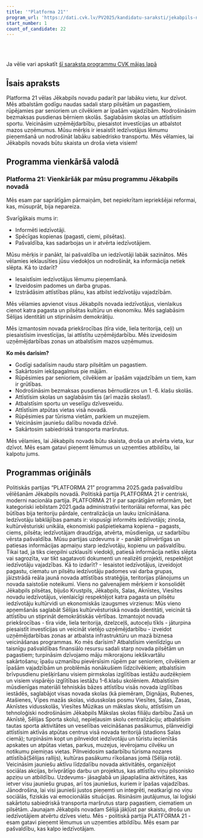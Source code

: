 ```yaml
---
title: '"Platforma 21"'
program_url: 'https://dati.cvk.lv/PV2025/kandidatu-saraksti/jekabpils-novads/platforma-21'
start_number: 1
count_of_candidate: 22
---
```



<Badge text="Pašvaldību finanšu sadale" variant="note" size="small" /> <Badge text="Senioru un cilvēku ar īpašām vajadzībām atbalsts" variant="note" size="small" /> <Badge text="Bezmaksas pusdienas skolēniem" variant="note" size="small" /> <Badge text="Skolu saglabāšana" variant="note" size="small" /> <Badge text="Uzņēmējdarbības veicināšana" variant="note" size="small" />

<br/><br/> 

<Card title='Šis ir mākslīga intelekta ģenerēts apraksts' icon='starlight'>
    Ja vēlie vari apskatīt <a href={frontmatter.program_url} target='_blank'>šī saraksta programmu CVK mājas lapā</a>
    </Card>

## Īsais apraksts

Platforma 21 vēlas Jēkabpils novadu padarīt par labāku vietu, kur dzīvot. Mēs atbalstām godīgu naudas sadali starp pilsētām un pagastiem, rūpējamies par senioriem un cilvēkiem ar īpašām vajadzībām. Nodrošināsim bezmaksas pusdienas bērniem skolās. Saglabāsim skolas un attīstīsim sportu. Veicināsim uzņēmējdarbību, piesaistot investīcijas un atbalstot mazos uzņēmumus. Mūsu mērķis ir iesaistīt iedzīvotājus lēmumu pieņemšanā un nodrošināt labāku sabiedrisko transportu. Mēs vēlamies, lai Jēkabpils novads būtu skaista un droša vieta visiem!

## Programma vienkāršā valodā

### Platforma 21: Vienkāršāk par mūsu programmu Jēkabpils novadā

Mēs esam par saprātīgām pārmaiņām, bet nepiekrītam iepriekšējai reformai, kas, mūsuprāt, bija nepareiza.

Svarīgākais mums ir:
*   Informēti iedzīvotāji.
*   Spēcīgas kopienas (pagasti, ciemi, pilsētas).
*   Pašvaldība, kas sadarbojas un ir atvērta iedzīvotājiem.

Mūsu mērķis ir panākt, lai pašvaldība un iedzīvotāji labāk sazinātos. Mēs vēlamies ieklausīties jūsu viedokļos un nodrošināt, ka informācija netiek slēpta. Kā to izdarīt?

*   Iesaistīsim iedzīvotājus lēmumu pieņemšanā.
*   Izveidosim padomes un darba grupas.
*   Izstrādāsim attīstības plānu, kas atbilst iedzīvotāju vajadzībām.

Mēs vēlamies apvienot visus Jēkabpils novada iedzīvotājus, vienlaikus cienot katra pagasta un pilsētas kultūru un ekonomiku. Mēs saglabāsim Sēlijas identitāti un stiprināsim demokrātiju.

Mēs izmantosim novada priekšrocības (tīra vide, liela teritorija, ceļi) un piesaistīsim investīcijas, lai attīstītu uzņēmējdarbību. Mēs izveidosim uzņēmējdarbības zonas un atbalstīsim mazos uzņēmumus.

**Ko mēs darīsim?**

*   Godīgi sadalīsim naudu starp pilsētām un pagastiem.
*   Sakārtosim iekšpagalmus pie mājām.
*   Rūpēsimies par senioriem, cilvēkiem ar īpašām vajadzībām un tiem, kam ir grūtības.
*   Nodrošināsim bezmaksas pusdienas bērnudārzos un 1.-6. klašu skolās.
*   Attīstīsim skolas un saglabāsim tās (arī mazās skolas!).
*   Atbalstīsim sportu un veselīgu dzīvesveidu.
*   Attīstīsim atpūtas vietas visā novadā.
*   Rūpēsimies par tūrisma vietām, parkiem un muzejiem.
*   Veicināsim jauniešu dalību novada dzīvē.
*   Sakārtosim sabiedriskā transporta maršrutus.

Mēs vēlamies, lai Jēkabpils novads būtu skaista, droša un atvērta vieta, kur dzīvot. Mēs esam gatavi pieņemt lēmumus un uzņemties atbildību, lai kalpotu jums.

## Programmas oriģināls

Politiskās partijas “PLATFORMA 21” programma 2025.gada pašvaldību vēlēšanām Jēkabpils novadā.
Politiskā partija PLATFORMA 21 ir centriski, moderni nacionāla partija. PLATFORMA 21 ir par saprātīgām reformām, bet kategoriski iebilstam 2021.gada administratīvi teritoriālai reformai, kas pēc būtības bija teritoriju pārdale, centralizācija un lauku iznīcināšana.
Iedzīvotāju labklājības pamats ir: vispusīgi informēts iedzīvotājs; zinoša, kultūrvēsturiski unikāla, ekonomiski pašpietiekama kopiena – pagasts, ciems, pilsēta; iedzīvotājam draudzīga, atvērta, mūsdienīga, uz sadarbību vērsta pašvaldība.
Mūsu partijas uzdevums ir - panākt pilnvērtīgas un patiesas informācijas apmaiņu starp iedzīvotāju, kopienu un pašvaldību. Tikai tad, ja tiks cieņpilni uzklausīti viedokļi, patiesā informācija netiks slēpta vai sagrozīta, var tikt sagatavoti dokumenti un realizēti projekti, respektējot iedzīvotāju vajadzības. Kā to izdarīt? - Iesaistot iedzīvotājus, izveidojot pagastu, ciematu un pilsētu iedzīvotāju padomes vai darba grupas, jāizstrādā reāla jaunā novada attīstības stratēģija, teritorijas plānojums un novada saistošie noteikumi. Viens no galvenajiem mērķiem ir konsolidēt Jēkabpils pilsētas, bijušo Krustpils, Jēkabpils, Salas, Aknīstes, Viesītes novadu iedzīvotājus, vienlaicīgi respektējot katra pagasta un pilsētu iedzīvotāju kultūrvidi un ekonomiskās izaugsmes virzienus: Mūs vieno apņemšanās saglabāt Sēlijas kultūrvēsturiskā novada identitāti, veicināt tā attīstību un stiprināt demokrātiskās vērtības. Izmantojot novada priekšrocības - tīra vide, liela teritorija, dzelzceļš, autoceļu tīkls - jāturpina piesaistīt investīcijas un veicināt vietējo uzņēmējdarbību - izveidot uzņēmējdarbības zonas ar atbalsta infrastruktūru un mazā biznesa veicināšanas programmas.
Ko mēs darīsim? Atbalstīsim vienlīdzīgu un taisnīgu pašvaldības finansiālo resursu sadali starp novada pilsētām un pagastiem; turpināsim dzīvojamo māju mikrorajonu iekškvartālu sakārtošanu; īpašu uzmanību pievērsīsim rūpēm par senioriem, cilvēkiem ar īpašām vajadzībām un problēmās nonākušiem līdzcilvēkiem; atbalstīsim brīvpusdienu piešķiršanu visiem pirmskolas izglītības iestāžu audzēkņiem un visiem vispārējo izglītības iestāžu 1-6.klašu skolēniem. Atbalstīsim mūsdienīgas materiāli tehniskās bāzes attīstību visās novada izglītības iestādēs, saglabājot visas novada skolas (kā piemēram, Dignājas, Rubenes, Atašienes, Vīpes mazās skolas, vidusskolas posmu Viesītes, Salas, Zasas, Aknīstes vidusskolās, Viesītes Mūzikas un mākslas skolu, attīstīsim un tehnoloģiski nodrošināsim Jēkabpils Mākslas skolas filiāļu darbību Zasā un Aknīstē, Sēlijas Sporta skolu), nepieļausim skolu centralizāciju; atbalstīsim tautas sporta aktivitātes un veselības veicināšanas pasākumus, plānveidīgi attīstīsim aktīvās atpūtas centrus visā novada teritorijā (stadions Salas ciemā); turpināsim kopt un pilnveidot iedzīvotāju un tūristu iecienītās apskates un atpūtas vietas, parkus, muzejus, ievērojamu cilvēku un notikumu piemiņas vietas. Pilnveidosim sadarbību tūrisma nozares attīstībā(Sēlijas rallijs), kultūras pasākumu rīkošanas jomā (Sēlija rotā). Veicināsim jauniešu aktīvu līdzdalību novada aktivitātēs, organizējot sociālas akcijas, brīvprātīgo darbu un projektus, kas attīstītu viņu pilsonisko apziņu un atbildību. Uzdevums- jāsaglabā un jāpaplašina aktivitātes, kas ietver visu jauniešu grupas, arī tos jauniešus, kuriem ir īpašas vajadzības. Jānodrošina, lai visi jaunieši justos pieņemti un integrēti, neatkarīgi no viņu sociālās, fiziskās vai emocionālās situācijas. Risināsim jautājumus, lai loģiski sakārtotu sabiedriskā transporta maršrutus starp pagastiem, ciematiem un pilsētām.
Jaunajam Jēkabpils novadam Sēlijā jākļūst par skaistu, drošu un iedzīvotājiem atvērtu dzīves vietu. Mēs - politiskā partija PLATFORMA 21 - esam gatavi pieņemt lēmumus un uzņemties atbildību. Mēs esam par pašvaldību, kas kalpo iedzīvotājam.
